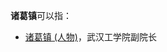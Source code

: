 '''诸葛镇'''可以指：
{{PRC admin/disambig|33/07/81/104/000|37/13/23/106/000|41/03/11/104/000}}
* [[诸葛镇_(人物)|诸葛镇 (人物)]]，武汉工学院副院长
{{disambig|cat=三字中国镇名消歧义}}
